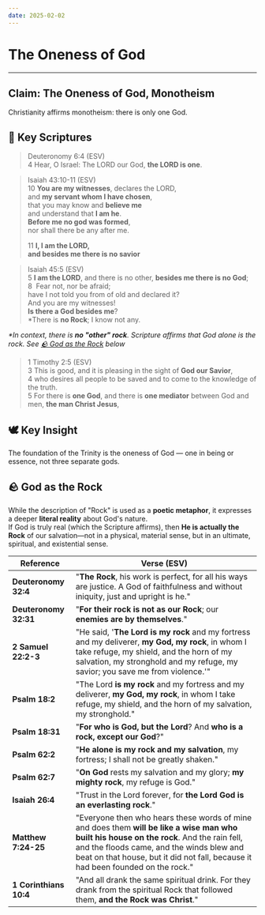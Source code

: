 ```yaml
---
date: 2025-02-02
---
```



# The Oneness of God

<CustomImage src="/img/oneness.png" alt="The Monothesistic God" width="400px" />
<DateDisplay date="2025-02-02" />

---

## Claim: The Oneness of God, Monotheism

Christianity affirms monotheism: there is only one God.

## 📜 Key Scriptures

> Deuteronomy 6:4 (ESV)  
> 4 Hear, O Israel:
> The LORD our God, **the LORD is one**.

> Isaiah 43:10-11 (ESV) \
> 10 **You are my witnesses**, declares the LORD,  
> and **my servant whom I have chosen**,  
> that you may know and **believe me**  
> and understand that **I am he**.  
> **Before me no god was formed**,  
> nor shall there be any after me.
>
> 11 **I, I am the LORD,  
> and besides me there is no savior**

> Isaiah 45:5 (ESV) \
>  5 **I am the LORD**, and there is no other, **besides me there is no God**; \
> 8  Fear not, nor be afraid;  
> have I not told you from of old and declared it?  
> And you are my witnesses!  
> **Is there a God besides me**?  
> *There is **no Rock**; I know not any.

_\*In context, there is **no "other" rock**. Scripture affirms that God alone is the rock. See [🪨 God as the Rock](#-god-as-the-rock) below_

> 1 Timothy 2:5 (ESV)  
> 3 This is good, and it is pleasing in the sight of **God our Savior**,  
> 4 who desires all people to be saved and to come to the knowledge of the truth.  
> 5 For there is **one God**, and there is **one mediator** between God and men, **the man Christ Jesus**,

## 🕊️ Key Insight

The foundation of the Trinity is the oneness of God — one in being or essence, not three separate gods.

## 🪨 God as the Rock

While the description of "Rock" is used as a **poetic metaphor**, it expresses a deeper **literal reality** about God's nature.  
If God is truly real (which the Scripture affirms), then **He is actually the Rock** of our salvation—not in a physical, material sense, but in an ultimate, spiritual, and existential sense.

| **Reference**         | **Verse (ESV)** |
|----------------------|----------------------------------------------------------------------------------------------------------------------------------|
| **Deuteronomy 32:4**  | "**The Rock**, his work is perfect, for all his ways are justice. A God of faithfulness and without iniquity, just and upright is he." |
| **Deuteronomy 32:31** | "**For their rock is not as our Rock**; our **enemies are by themselves**." |
| **2 Samuel 22:2-3**   | "He said, '**The Lord is my rock** and my fortress and my deliverer, **my God, my rock**, in whom I take refuge, my shield, and the horn of my salvation, my stronghold and my refuge, my savior; you save me from violence.'" |
| **Psalm 18:2**        | "The Lord **is my rock** and my fortress and my deliverer, **my God, my rock**, in whom I take refuge, my shield, and the horn of my salvation, my stronghold." |
| **Psalm 18:31**       | "**For who is God, but the Lord**? And **who is a rock, except our God**?" |
| **Psalm 62:2**        | "**He alone is my rock and my salvation**, my fortress; I shall not be greatly shaken." |
| **Psalm 62:7**        | "**On God** rests my salvation and my glory; **my mighty rock**, my refuge is God." |
| **Isaiah 26:4**       | "Trust in the Lord forever, for **the Lord God is an everlasting rock**." |
| **Matthew 7:24-25**   | "Everyone then who hears these words of mine and does them **will be like a wise man who built his house on the rock**. And the rain fell, and the floods came, and the winds blew and beat on that house, but it did not fall, because it had been founded on the rock." |
| **1 Corinthians 10:4** | "And all drank the same spiritual drink. For they drank from the spiritual Rock that followed them, **and the Rock was Christ**." |
